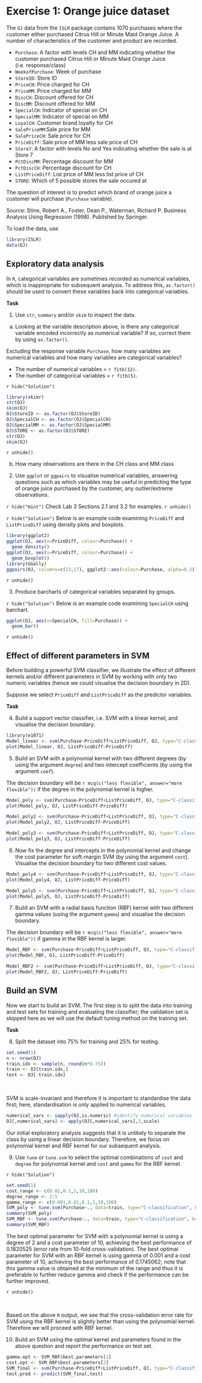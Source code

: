 # Exercise 1: Orange juice dataset

The `OJ` data from the `ISLR` package contains 1070 purchases where the customer either purchased Citrus Hill or Minute Maid Orange Juice. A number of characteristics of the customer and product are recorded.

* `Purchase`: A factor with levels CH and MM indicating whether the customer purchased Citrus Hill or Minute Maid Orange Juice (i.e. response/class)
* `WeekofPurchase`: Week of purchase
* `StoreID`: Store ID
* `PriceCH`: Price charged for CH
* `PriceMM`: Price charged for MM
* `DiscCH`: Discount offered for CH
* `DiscMM`: Discount offered for MM
* `SpecialCH`: Indicator of special on CH
* `SpecialMM`: Indicator of special on MM
* `LoyalCH`: Customer brand loyalty for CH
* `SalePriceMM`:Sale price for MM
* `SalePriceCH`: Sale price for CH
* `PriceDiff`: Sale price of MM less sale price of CH
* `Store7`: A factor with levels No and Yes indicating whether the sale is at Store 7
* `PctDiscMM`: Percentage discount for MM
* `PctDiscCH`: Percentage discount for CH
* `ListPriceDiff`: List price of MM less list price of CH
* `STORE`: Which of 5 possible stores the sale occured at

The question of interest is to predict which brand of orange juice a customer will purchase (`Purchase` variable).

Source: Stine, Robert A., Foster, Dean P., Waterman, Richard P. Business Analysis Using Regression (1998). Published by Springer.

To load the data, use
```r
library(ISLR)
data(OJ)
```

## Exploratory data analysis

In `R`, categorical variables are sometimes recorded as numerical variables, which is inappropriate for subsequent analysis. To address this, `as.factor()` should be used to convert these variables back into categorical variables. 

**Task**

1. Use `str`, `summary` and/or `skim` to inspect the data. 

(a) Looking at the variable description above, is there any categorical variable encoded incorrectly as numerical variable? If so, correct them by using `as.factor()`. 

Excluding the response variable `Purchase`, how many variables are numerical variables and how many variables are categorical variables?

* The number of numerical variables = `r fitb(12)`.
* The number of categorical variables = `r fitb(5)`.

`r hide("Solution")`
```r
library(skimr)
str(OJ)
skim(OJ)
OJ$StoreID <- as.factor(OJ$StoreID)
OJ$SpecialCH <- as.factor(OJ$SpecialCH)
OJ$SpecialMM <- as.factor(OJ$SpecialMM)
OJ$STORE <- as.factor(OJ$STORE)
str(OJ)
skim(OJ)
```
`r unhide()`

(b) How many observations are there in the CH class and MM class

2. Use `ggplot` or `ggpairs` to visualise numerical variables, answering questions such as which variables may be useful in predicting the type of orange juice purchased by the customer, any outlier/extreme observations.

`r hide("Hint")`
Check Lab 3 Sections 2.1 and 3.2 for examples. 
`r unhide()`

`r hide("Solution")`
Below is an example code examining `PriceDiff` and `ListPriceDiff` using density plots and boxplots. 
```r
library(ggplot2)
ggplot(OJ, aes(x=PriceDiff, colour=Purchase)) +
  geom_density()
ggplot(OJ, aes(x=PriceDiff, colour=Purchase)) +
  geom_boxplot()
library(GGally)
ggpairs(OJ, columns=c(13,17), ggplot2::aes(colour=Purchase, alpha=0.2))
```
`r unhide()`

3. Produce barcharts of categorical variables separated by groups. 

`r hide("Solution")`
Below is an example code examining `SpecialCH` using barchart. 
```r
ggplot(OJ, aes(x=SpecialCH, fill=Purchase)) +
  geom_bar()
```
`r unhide()`

## Effect of different parameters in SVM

Before building a powerful SVM classifier, we illustrate the effect of different kernels and/or different parameters in SVM by working with only two numeric variables (hence we could visualise the decision boundary in 2D). 

Suppose we select `PriceDiff` and `ListPriceDiff` as the predictor variables. 

**Task**

4. Build a support vector classifier, i.e. SVM with a linear kernel, and visualise the decision boundary. 
```r
library(e1071)
Model_linear <- svm(Purchase~PriceDiff+ListPriceDiff, OJ, type="C-classification", kernel="linear")
plot(Model_linear, OJ, ListPriceDiff~PriceDiff)
```

5. Build an SVM with a polynomial kernel with two different degrees (by using the argument `degree`) and two intercept coefficients (by using the argument `coef`). 

The decision boundary will be `r mcq(c("less flexible", answer="more flexible"))` if the degree in the polynomial kernel is higher. 

```r
Model_poly <- svm(Purchase~PriceDiff+ListPriceDiff, OJ, type="C-classification", kernel="polynomial", degree=2)
plot(Model_poly, OJ, ListPriceDiff~PriceDiff)

Model_poly2 <- svm(Purchase~PriceDiff+ListPriceDiff, OJ, type="C-classification", kernel="polynomial", degree=4)
plot(Model_poly2, OJ, ListPriceDiff~PriceDiff)

Model_poly3 <- svm(Purchase~PriceDiff+ListPriceDiff, OJ, type="C-classification", kernel="polynomial", degree=4, coef=2)
plot(Model_poly3, OJ, ListPriceDiff~PriceDiff)
```

6. Now fix the degree and intercepts in the polynomial kernel and change the cost parameter for soft-margin SVM (by using the argument `cost`). Visualise the decision boundary for two different cost values.

```r
Model_poly4 <- svm(Purchase~PriceDiff+ListPriceDiff, OJ, type="C-classification", kernel="polynomial", degree=5, cost=0.01)
plot(Model_poly4, OJ, ListPriceDiff~PriceDiff)

Model_poly5 <- svm(Purchase~PriceDiff+ListPriceDiff, OJ, type="C-classification", kernel="polynomial", degree=5, cost=10)
plot(Model_poly5, OJ, ListPriceDiff~PriceDiff)
```


<!-- Note that in `e1071` package, SVM is formulated using the dual optimisation problem (see the supplementary material on page 6 of Week 5 note). A consequence of this is that the cost parameter in `R` takes the opposite effect to the cost parameter $C$ taught in the lecture (i.e. the penalty assigned to slack variables). In other words, a small value of cost parameter in `R` corresponds to a large value of $C$ in the lecture note, and vice versa. We can check this by comparing the classification accuracy of SVMs built with different cost parameters. Intuitively, a large $C$ (i.e. a small cost in `R`) encourages the model to better fit the data and hence improve the accuracy, and this is indeed the case as shown in the `R` command below.  -->

<!-- ```{r} -->
<!-- Model_poly3 <- svm(Purchase~PriceDiff+ListPriceDiff, OJ, type="C-classification", kernel="polynomial", degree=5, cost=0.01) -->
<!-- mean(OJ$Purchase == predict(Model_poly3,OJ)) -->
<!-- Model_poly4 <- svm(Purchase~PriceDiff+ListPriceDiff, OJ, type="C-classification", kernel="polynomial", degree=5, cost=10) -->
<!-- mean(OJ$Purchase == predict(Model_poly4,OJ)) -->
<!-- ``` -->

7. Build an SVM with a radial basis function (RBF) kernel with two different gamma values (using the argument `gamma`) and visualise the decision boundary. 

The decision boundary will be `r mcq(c("less flexible", answer="more flexible"))` if gamma in the RBF kernel is larger. 
```r
Model_RBF <- svm(Purchase~PriceDiff+ListPriceDiff, OJ, type="C-classification", kernel="radial", gamma=0.1)
plot(Model_RBF, OJ, ListPriceDiff~PriceDiff)

Model_RBF2 <- svm(Purchase~PriceDiff+ListPriceDiff, OJ, type="C-classification", kernel="radial", gamma=10)
plot(Model_RBF2, OJ, ListPriceDiff~PriceDiff)
```


## Build an SVM

Now we start to build an SVM. The first step is to split the data into training and test sets for training and evaluating the classifier; the validation set is skipped here as we will use the default tuning method on the training set. 

**Task**

8. Split the dataset into 75% for training and 25% for testing. 

```r
set.seed(1)
n <- nrow(OJ)
train.idx <- sample(n, round(n*0.75))
train <- OJ[train.idx,]
test <- OJ[-train.idx]
```
<br>

SVM is scale-invariant and therefore it is important to standardise the data first; here, standardisation is only applied to numerical variables. 
```r
numerical_vars <- sapply(OJ,is.numeric) #identify numerical variables
OJ[,numerical_vars] <- apply(OJ[,numerical_vars],2,scale)
```

Our initial exploratory analysis suggests that it is unlikely to separate the class by using a linear decision boundary. Therefore, we focus on polynomial kernel and RBF kernel for our subsequent analysis. 

9. Use `tune` or `tune.svm` to select the optimal combinations of `cost` and `degree` for polynomial kernel and `cost` and `gamma` for the RBF kernel.

`r hide("Solution")`
```r
set.seed(1)
cost_range <- c(0.01,0.1,1,10,100)
degree_range <- 2:5
gamma_range <- c(0.001,0.01,0.1,1,10,100)
SVM_poly <- tune.svm(Purchase~., data=train, type="C-classification", kernel="polynomial", cost=cost_range, degree=degree_range)
summary(SVM_poly)
SVM_RBF <- tune.svm(Purchase~., data=train, type="C-classification", kernel="radial", cost=cost_range, gamma=gamma_range)
summary(SVM_RBF)
```

The best optimal parameter for SVM with a polynomial kernel is using a degree of 2 and a cost parameter of 10, achieving the best performance of 0.1820525 (error rate from 10-fold cross-validation). The best optimal parameter for SVM with an RBF kernel is using gamma of 0.001 and a cost parameter of 10, achieving the best performance of 0.1745062; note that this gamma value is obtained at the minimum of the range and thus it is preferable to further reduce gamma and check if the performance can be further improved. 

`r unhide()`

<br>

Based on the above `R` output, we see that the cross-validation error rate for SVM using the RBF kernel is slightly better than using the polynomial kernel. Therefore we will proceed with RBF kernel. 

10. Build an SVM using the optimal kernel and parameters found in the above question and report the performance on test set. 

```r
gamma.opt <- SVM_RBF$best.parameters[1]
cost.opt <- SVM_RBF$best.parameters[2]
SVM_final <- svm(Purchase~PriceDiff+ListPriceDiff, OJ, type="C-classification", kernel="radial", gamma=gamma.opt, cost=cost.opt)
test.pred <- predict(SVM_final,test)
```
